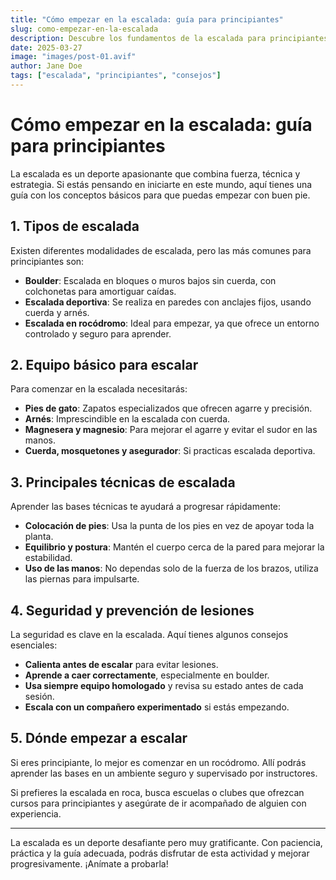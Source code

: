 ```yaml
---
title: "Cómo empezar en la escalada: guía para principiantes"
slug: como-empezar-en-la-escalada
description: Descubre los fundamentos de la escalada para principiantes, desde el equipo básico hasta las mejores técnicas y consejos para iniciarte en este deporte de manera segura y efectiva.
date: 2025-03-27
image: "images/post-01.avif"
author: Jane Doe
tags: ["escalada", "principiantes", "consejos"]
---
```


# Cómo empezar en la escalada: guía para principiantes

La escalada es un deporte apasionante que combina fuerza, técnica y estrategia. Si estás pensando en iniciarte en este mundo, aquí tienes una guía con los conceptos básicos para que puedas empezar con buen pie.

## 1. Tipos de escalada

Existen diferentes modalidades de escalada, pero las más comunes para principiantes son:

- **Boulder**: Escalada en bloques o muros bajos sin cuerda, con colchonetas para amortiguar caídas.
- **Escalada deportiva**: Se realiza en paredes con anclajes fijos, usando cuerda y arnés.
- **Escalada en rocódromo**: Ideal para empezar, ya que ofrece un entorno controlado y seguro para aprender.

## 2. Equipo básico para escalar

Para comenzar en la escalada necesitarás:

- **Pies de gato**: Zapatos especializados que ofrecen agarre y precisión.
- **Arnés**: Imprescindible en la escalada con cuerda.
- **Magnesera y magnesio**: Para mejorar el agarre y evitar el sudor en las manos.
- **Cuerda, mosquetones y asegurador**: Si practicas escalada deportiva.

## 3. Principales técnicas de escalada

Aprender las bases técnicas te ayudará a progresar rápidamente:

- **Colocación de pies**: Usa la punta de los pies en vez de apoyar toda la planta.
- **Equilibrio y postura**: Mantén el cuerpo cerca de la pared para mejorar la estabilidad.
- **Uso de las manos**: No dependas solo de la fuerza de los brazos, utiliza las piernas para impulsarte.

## 4. Seguridad y prevención de lesiones

La seguridad es clave en la escalada. Aquí tienes algunos consejos esenciales:

- **Calienta antes de escalar** para evitar lesiones.
- **Aprende a caer correctamente**, especialmente en boulder.
- **Usa siempre equipo homologado** y revisa su estado antes de cada sesión.
- **Escala con un compañero experimentado** si estás empezando.

## 5. Dónde empezar a escalar

Si eres principiante, lo mejor es comenzar en un rocódromo. Allí podrás aprender las bases en un ambiente seguro y supervisado por instructores.

Si prefieres la escalada en roca, busca escuelas o clubes que ofrezcan cursos para principiantes y asegúrate de ir acompañado de alguien con experiencia.

---

La escalada es un deporte desafiante pero muy gratificante. Con paciencia, práctica y la guía adecuada, podrás disfrutar de esta actividad y mejorar progresivamente. ¡Anímate a probarla!
